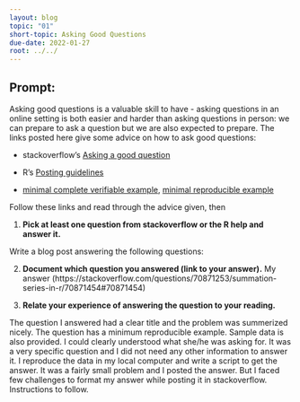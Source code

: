 ```yaml
---
layout: blog
topic: "01"
short-topic: Asking Good Questions
due-date: 2022-01-27
root: ../../
---
```


## Prompt:

Asking good questions is a valuable skill to have - asking questions in an online setting is both easier and harder than asking questions in person: we can prepare to ask a question but we are also expected to prepare.
The links posted here give some advice on how to ask good questions:

- stackoverflow's [Asking a good question](http://stackoverflow.com/help/how-to-ask)

- R's [Posting guidelines](https://www.r-project.org/posting-guide.html)

- [minimal complete verifiable example](https://stackoverflow.com/help/mcve), [minimal reproducible example](https://www.tidyverse.org/help/)

Follow these links and read through the advice given, then

1. **Pick at least one question from stackoverflow or the R help and answer it.**

Write a blog post answering the following questions: 

2. **Document which question you answered (link to your answer).**
My answer (https://stackoverflow.com/questions/70871253/summation-series-in-r/70871454#70871454)

3. **Relate your experience of answering the question to your reading. **

The question I answered had a clear title and the problem was summerized nicely. 
The question has a minimum reproducible example. Sample data is also provided. I could clearly understood what she/he was asking for. It was a very specific question and I did not need any other information to answer it. I reproduce the data in my local computer and write a script to get the answer. It was a fairly small problem and I posted the answer. 
But I faced few challenges to format my answer while posting it in stackoverflow.
<!--Go to [https://github.com/Stat585-at-ISU/blog](https://github.com/Stat585-at-ISU/blog) for instructions about how to prepare and submit your blog post.-->
Instructions to follow.


